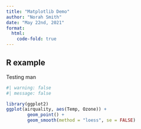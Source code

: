 ```yaml
---
title: "Matplotlib Demo"
author: "Norah Smith"
date: "May 22nd, 2021"
format: 
  html:
    code-fold: true
---
```



## R example

Testing man

```r
#| warning: false
#| message: false

library(ggplot2)
ggplot(airquality, aes(Temp, Ozone)) +
        geom_point() +
        geom_smooth(method = "loess", se = FALSE)
```
